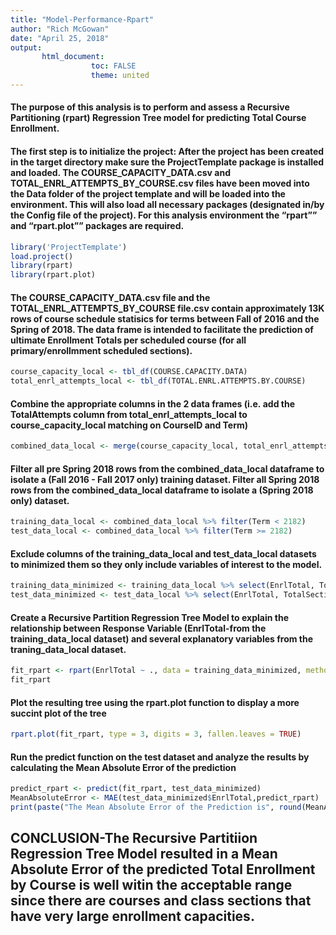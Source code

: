 ```yaml
---
title: "Model-Performance-Rpart"
author: "Rich McGowan"
date: "April 25, 2018"
output: 
       html_document:
                  toc: FALSE
                  theme: united
---
```

#### The purpose of this analysis is to perform and assess a Recursive Partitioning (rpart) Regression Tree model for predicting Total Course Enrollment.

#### The first step is to initialize the project: After the project has been created in the target directory make sure the ProjectTemplate package is installed and loaded.  The COURSE_CAPACITY_DATA.csv and TOTAL_ENRL_ATTEMPTS_BY_COURSE.csv files have been moved into the Data folder of the project template and will be loaded into the environment.  This will also load all necessary packages (designated in/by the Config file of the project).  For this analysis environment the "rpart"" and "rpart.plot"" packages are required.
```r
library('ProjectTemplate')
load.project()
library(rpart)
library(rpart.plot)

```

#### The COURSE_CAPACITY_DATA.csv file and the TOTAL_ENRL_ATTEMPTS_BY_COURSE file.csv contain approximately 13K rows of course schedule statisics for terms between Fall of 2016 and the Spring of 2018.  The data frame is intended to facilitate the prediction of ultimate Enrollment Totals per scheduled course (for all primary/enrollmment scheduled sections). 
```r
course_capacity_local <- tbl_df(COURSE.CAPACITY.DATA)
total_enrl_attempts_local <- tbl_df(TOTAL.ENRL.ATTEMPTS.BY.COURSE)
```

#### Combine the appropriate columns in the 2 data frames (i.e. add the TotalAttempts column from total_enrl_attempts_local to course_capacity_local matching on CourseID and Term)
```r
combined_data_local <- merge(course_capacity_local, total_enrl_attempts_local, by= c('CourseID','Term'))
```

#### Filter all pre Spring 2018 rows from the combined_data_local dataframe to isolate a (Fall 2016 - Fall 2017 only) training dataset.  Filter all Spring 2018 rows from the combined_data_local dataframe to isolate a (Spring 2018 only) dataset.  
```r
training_data_local <- combined_data_local %>% filter(Term < 2182)
test_data_local <- combined_data_local %>% filter(Term >= 2182)
```

#### Exclude columns of the training_data_local and test_data_local datasets to minimized them so they only include variables of interest to the model.
```r
training_data_minimized <- training_data_local %>% select(EnrlTotal, TotalSections, TotalCapacity,TotalAttempts)
test_data_minimized <- test_data_local %>% select(EnrlTotal, TotalSections, TotalCapacity,TotalAttempts)
```

#### Create a Recursive Partition Regression Tree Model to explain the relationship between Response Variable (EnrlTotal-from the training_data_local dataset) and several explanatory variables from the traning_data_local dataset.
```r
fit_rpart <- rpart(EnrlTotal ~ ., data = training_data_minimized, method = "anova")
fit_rpart
```

#### Plot the resulting tree using the rpart.plot function to display a more succint plot of the tree
```r
rpart.plot(fit_rpart, type = 3, digits = 3, fallen.leaves = TRUE)
```

#### Run the predict function on the test dataset and analyze the results by calculating the Mean Absolute Error of the prediction
```r
predict_rpart <- predict(fit_rpart, test_data_minimized)
MeanAbsoluteError <- MAE(test_data_minimized$EnrlTotal,predict_rpart)
print(paste("The Mean Absolute Error of the Prediction is", round(MeanAbsoluteError, digits = 2)))
```

## CONCLUSION-The Recursive Partitiion Regression Tree Model resulted in a Mean Absolute Error of the predicted Total Enrollment by Course is well witin the acceptable range since there are courses and class sections that have very large enrollment capacities.  